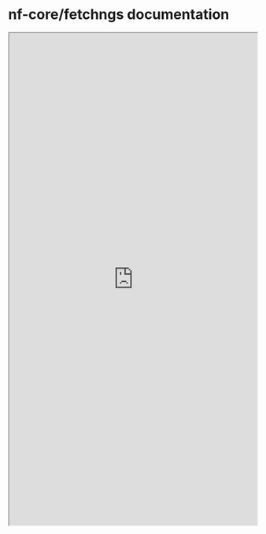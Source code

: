 # nf-core/fetchngs documentation

```{=html}
<iframe width="100%" height="1000" src="https://nf-co.re/fetchngs" title="nf-core fetchngs documentation"></iframe>
```